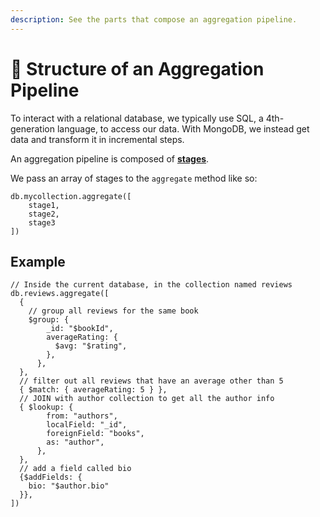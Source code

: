 ```yaml
---
description: See the parts that compose an aggregation pipeline. 
---
```


# 📘 Structure of an Aggregation Pipeline

To interact with a relational database, we typically use SQL, a 4th-generation language, to access our data. With MongoDB, we instead get data and transform it in incremental steps.

An aggregation pipeline is composed of [__stages__](https://www.mongodb.com/docs/manual/reference/operator/aggregation-pipeline/).

We pass an array of stages to the `aggregate` method like so:

```
db.mycollection.aggregate([
    stage1,
    stage2,
    stage3
])
```

## Example

```
// Inside the current database, in the collection named reviews
db.reviews.aggregate([
  { 
    // group all reviews for the same book
    $group: {
        _id: "$bookId",
        averageRating: {
          $avg: "$rating",
        },
      },
  },
  // filter out all reviews that have an average other than 5
  { $match: { averageRating: 5 } },
  // JOIN with author collection to get all the author info
  { $lookup: {
        from: "authors",
        localField: "_id",
        foreignField: "books",
        as: "author",
      },
  },
  // add a field called bio
  {$addFields: {
    bio: "$author.bio"
  }},
])
```
